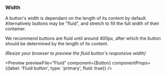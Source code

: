 
### Width

A button's width is dependant on the length of its content by default. Alternatively buttons may be "fluid", and stretch to fill the full width of their container.

We recommend buttons are fluid until around 400px, after which the button should be determined by the length of its content.

_(Resize your browser to preview the fluid button's responsive width)_

<Preview
	previewFile="Fluid"
	component={Button}
	componentProps={{label: 'Fluid button', type: 'primary', fluid: true}}
/>
